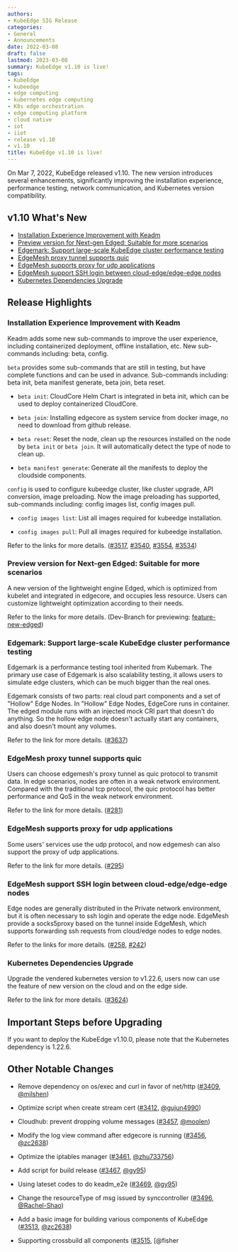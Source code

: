 ```yaml
---
authors:
- KubeEdge SIG Release
categories:
- General
- Announcements
date: 2022-03-08
draft: false
lastmod: 2023-03-08
summary: KubeEdge v1.10 is live!
tags:
- KubeEdge
- kubeedge
- edge computing
- kubernetes edge computing
- K8s edge orchestration
- edge computing platform
- cloud native
- iot
- iiot
- release v1.10
- v1.10
title: KubeEdge v1.10 is live!
---
```


On Mar 7, 2022, KubeEdge released v1.10. The new version introduces several enhancements, significantly improving the installation experience, performance testing, network communication, and Kubernetes version compatibility.

## v1.10 What's New

- [Installation Experience Improvement with Keadm](#installation-experience-improvement-with-keadm)
- [Preview version for Next-gen Edged: Suitable for more scenarios](#preview-version-for-next-gen-edged-suitable-for-more-scenarios)
- [Edgemark: Support large-scale KubeEdge cluster performance testing](#edgemark-support-large-scale-kubeedge-cluster-performance-testing)
- [EdgeMesh proxy tunnel supports quic](#edgemesh-proxy-tunnel-supports-quic)
- [EdgeMesh supports proxy for udp applications](#edgemesh-supports-proxy-for-udp-applications)
- [EdgeMesh support SSH login between cloud-edge/edge-edge nodes](#edgemesh-support-ssh-login-between-cloud-edgeedge-edge-nodes)
- [Kubernetes Dependencies Upgrade](#kubernetes-dependencies-upgrade)

## Release Highlights

### Installation Experience Improvement with Keadm

Keadm adds some new sub-commands to improve the user experience, including containerized deployment, offline installation, etc. New sub-commands including: beta, config.

`beta` provides some sub-commands that are still in testing, but have complete functions and can be used in advance. Sub-commands including: beta init, beta manifest generate, beta join, beta reset.

- `beta init`: CloudCore Helm Chart is integrated in beta init, which can be used to deploy containerized CloudCore.

- `beta join`: Installing edgecore as system service from docker image, no need to download from github release.

- `beta reset`: Reset the node, clean up the resources installed on the node by `beta init` or `beta join`. It will automatically detect the type of node to clean up.

- `beta manifest generate`: Generate all the manifests to deploy the cloudside components.

`config` is used to configure kubeedge cluster, like cluster upgrade, API conversion, image preloading. 
Now the image preloading has supported, sub-commands including: config images list, config images pull.

- `config images list`: List all images required for kubeedge installation.

- `config images pull`: Pull all images required for kubeedge installation.

Refer to the links for more details. ([#3517](https://github.com/kubeedge/kubeedge/issues/3517), [#3540](https://github.com/kubeedge/kubeedge/pull/3540), [#3554](https://github.com/kubeedge/kubeedge/pull/3554), [#3534](https://github.com/kubeedge/kubeedge/pull/3534))

### Preview version for Next-gen Edged: Suitable for more scenarios

A new version of the lightweight engine Edged, which is optimized from kubelet and integrated in edgecore, and occupies less resource. 
Users can customize lightweight optimization according to their needs.

Refer to the links for more details. (Dev-Branch for previewing: [feature-new-edged](https://github.com/kubeedge/kubeedge/tree/feature-new-edged))

### Edgemark: Support large-scale KubeEdge cluster performance testing  

Edgemark is a performance testing tool inherited from Kubemark. The primary use case of Edgemark is also scalability testing, it allows users to simulate edge clusters, which can be much bigger than the real ones. 

Edgemark consists of two parts: real cloud part components and a set of "Hollow" Edge Nodes. In "Hollow" Edge Nodes, EdgeCore runs in container. The edged module runs with an injected mock CRI part that doesn't do anything. So the hollow edge node doesn't actually start any containers, and also doesn't mount any volumes.

Refer to the link for more details. ([#3637](https://github.com/kubeedge/kubeedge/pull/3637))

### EdgeMesh proxy tunnel supports quic

Users can choose edgemesh's proxy tunnel as quic protocol to transmit data. In edge scenarios, nodes are often in a weak network environment. Compared with the traditional tcp protocol, the quic protocol has better performance and QoS in the weak network environment.  

Refer to the link for more details. ([#281](https://github.com/kubeedge/edgemesh/pull/281))

### EdgeMesh supports proxy for udp applications

Some users' services use the udp protocol, and now edgemesh can also support the proxy of udp applications.

Refer to the link for more details. ([#295](https://github.com/kubeedge/edgemesh/pull/295))

### EdgeMesh support SSH login between cloud-edge/edge-edge nodes

Edge nodes are generally distributed in the Private network environment, but it is often necessary to ssh login and operate the edge node. EdgeMesh provide a socks5proxy based on the tunnel inside EdgeMesh, which supports forwarding ssh requests from cloud/edge nodes to edge nodes.  

Refer to the links for more details. ([#258](https://github.com/kubeedge/edgemesh/pull/258), [#242](https://github.com/kubeedge/edgemesh/pull/242))

### Kubernetes Dependencies Upgrade

Upgrade the vendered kubernetes version to v1.22.6, users now can use the feature of new version on the cloud and on the edge side.

Refer to the link for more details. ([#3624](https://github.com/kubeedge/kubeedge/pull/3624))

## Important Steps before Upgrading

If you want to deploy the KubeEdge v1.10.0, please note that the Kubernetes dependency is 1.22.6.

## Other Notable Changes

- Remove dependency on os/exec and curl in favor of net/http ([#3409](https://github.com/kubeedge/kubeedge/pull/3409), [@mjlshen](https://github.com/mjlshen))

- Optimize script when create stream cert ([#3412](https://github.com/kubeedge/kubeedge/pull/3412), [@gujun4990](https://github.com/gujun4990))

- Cloudhub: prevent dropping volume messages ([#3457](https://github.com/kubeedge/kubeedge/pull/3457), [@moolen](https://github.com/moolen))

- Modify the log view command after edgecore is running ([#3456](https://github.com/kubeedge/kubeedge/pull/3456), [@zc2638](https://github.com/zc2638))

- Optimize the iptables manager ([#3461](https://github.com/kubeedge/kubeedge/pull/3461), [@zhu733756](https://github.com/zhu733756))

- Add script for build release ([#3467](https://github.com/kubeedge/kubeedge/pull/3467), [@gy95](https://github.com/gy95))

- Using lateset codes to do keadm_e2e ([#3469](https://github.com/kubeedge/kubeedge/pull/3469), [@gy95](https://github.com/gy95))

- Change the resourceType of msg issued by synccontroller ([#3496](https://github.com/kubeedge/kubeedge/pull/3496), [@Rachel-Shao](https://github.com/Rachel-Shao))

- Add a basic image for building various components of KubeEdge ([#3513](https://github.com/kubeedge/kubeedge/pull/3513), [@zc2638](https://github.com/zc2638))

- Supporting crossbuild all components ([#3515](https://github.com/kubeedge/kubeedge/pull/3515), [@fisher
